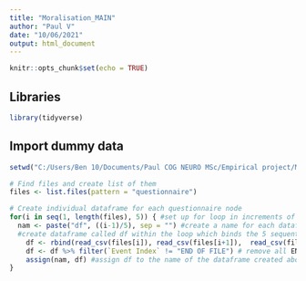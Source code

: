 ```yaml
---
title: "Moralisation_MAIN"
author: "Paul V"
date: "10/06/2021"
output: html_document
---
```


```r
knitr::opts_chunk$set(echo = TRUE)
```

## Libraries
```r

library(tidyverse)

```


## Import dummy data
```r

setwd("C:/Users/Ben 10/Documents/Paul COG NEURO MSc/Empirical project/MAIN study dummy data") 

# Find files and create list of them
files <- list.files(pattern = "questionnaire")

# Create individual dataframe for each questionnaire node
for(i in seq(1, length(files), 5)) { #set up for loop in increments of 5 there are 5 dummy ppts
  nam <- paste("df", ((i-1)/5), sep = "") #create a name for each dataframe from df0
  #create dataframe called df within the loop which binds the 5 sequential files together
    df <- rbind(read_csv(files[i]), read_csv(files[i+1]),  read_csv(files[i+2]),read_csv(files[i+3]),read_csv(files[i+4]))
    df <- df %>% filter(`Event Index` != "END OF FILE") # remove all END OF FILE lines
    assign(nam, df) #assign df to the name of the dataframe created above
}


```





